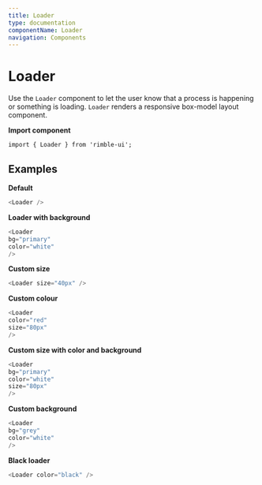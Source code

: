 ```yaml
---
title: Loader
type: documentation
componentName: Loader
navigation: Components
---
```


# Loader

Use the `Loader` component to let the user know that a process is happening or something is loading. `Loader` renders a responsive box-model layout component.

**Import component**
```lang=jsx
import { Loader } from 'rimble-ui';
```

## Examples

**Default**

```js is=react-live
<Loader />
```

**Loader with background**

```js is=react-live
<Loader
bg="primary"
color="white"
/>
```

**Custom size**
```js is=react-live
<Loader size="40px" />
```


**Custom colour**

```js is=react-live
<Loader
color="red"
size="80px"
/>
```

**Custom size with color and background**

```js is=react-live
<Loader
bg="primary"
color="white"
size="80px"
/>
```

**Custom background**
```js is=react-live
<Loader
bg="grey"
color="white"
/>
```

**Black loader**
```js is=react-live
<Loader color="black" />
```
